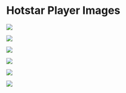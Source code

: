 # Hotstar Player Images

![](../../public/research/hotstar_player_1.png)

![](../../public/research/hotstar_player_2.png)

![](../../public/research/hotstar_player_3.png)

![](../../public/research/hotstar_player_4.png)

![](../../public/research/hotstar_player_5.png)

![](../../public/research/hotstar_player_6.png)